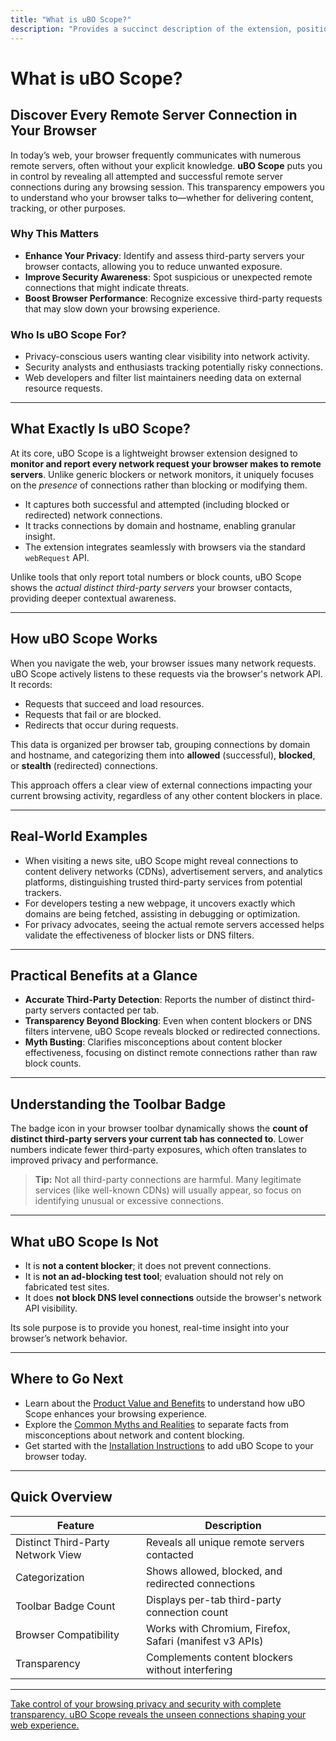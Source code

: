 ```yaml
---
title: "What is uBO Scope?"
description: "Provides a succinct description of the extension, positioning uBO Scope as a tool for revealing all attempted and successful remote server connections in any browser session. Highlights the value of understanding third-party traffic for privacy, security, and browser performance."
---
```


# What is uBO Scope?

## Discover Every Remote Server Connection in Your Browser

In today’s web, your browser frequently communicates with numerous remote servers, often without your explicit knowledge. **uBO Scope** puts you in control by revealing all attempted and successful remote server connections during any browsing session. This transparency empowers you to understand who your browser talks to—whether for delivering content, tracking, or other purposes.

### Why This Matters
- **Enhance Your Privacy**: Identify and assess third-party servers your browser contacts, allowing you to reduce unwanted exposure.
- **Improve Security Awareness**: Spot suspicious or unexpected remote connections that might indicate threats.
- **Boost Browser Performance**: Recognize excessive third-party requests that may slow down your browsing experience.

### Who Is uBO Scope For?
- Privacy-conscious users wanting clear visibility into network activity.
- Security analysts and enthusiasts tracking potentially risky connections.
- Web developers and filter list maintainers needing data on external resource requests.

---

## What Exactly Is uBO Scope?

At its core, uBO Scope is a lightweight browser extension designed to **monitor and report every network request your browser makes to remote servers**. Unlike generic blockers or network monitors, it uniquely focuses on the *presence* of connections rather than blocking or modifying them.

- It captures both successful and attempted (including blocked or redirected) network connections.
- It tracks connections by domain and hostname, enabling granular insight.
- The extension integrates seamlessly with browsers via the standard `webRequest` API.

Unlike tools that only report total numbers or block counts, uBO Scope shows the *actual distinct third-party servers* your browser contacts, providing deeper contextual awareness.

---

## How uBO Scope Works

When you navigate the web, your browser issues many network requests. uBO Scope actively listens to these requests via the browser's network API. It records:

- Requests that succeed and load resources.
- Requests that fail or are blocked.
- Redirects that occur during requests.

This data is organized per browser tab, grouping connections by domain and hostname, and categorizing them into **allowed** (successful), **blocked**, or **stealth** (redirected) connections.

This approach offers a clear view of external connections impacting your current browsing activity, regardless of any other content blockers in place.

---

## Real-World Examples

- When visiting a news site, uBO Scope might reveal connections to content delivery networks (CDNs), advertisement servers, and analytics platforms, distinguishing trusted third-party services from potential trackers.
- For developers testing a new webpage, it uncovers exactly which domains are being fetched, assisting in debugging or optimization.
- For privacy advocates, seeing the actual remote servers accessed helps validate the effectiveness of blocker lists or DNS filters.

---

## Practical Benefits at a Glance

- **Accurate Third-Party Detection**: Reports the number of distinct third-party servers contacted per tab.
- **Transparency Beyond Blocking**: Even when content blockers or DNS filters intervene, uBO Scope reveals blocked or redirected connections.
- **Myth Busting**: Clarifies misconceptions about content blocker effectiveness, focusing on distinct remote connections rather than raw block counts.

---

## Understanding the Toolbar Badge

The badge icon in your browser toolbar dynamically shows the **count of distinct third-party servers your current tab has connected to**. Lower numbers indicate fewer third-party exposures, which often translates to improved privacy and performance.

> **Tip:** Not all third-party connections are harmful. Many legitimate services (like well-known CDNs) will usually appear, so focus on identifying unusual or excessive connections.

---

## What uBO Scope Is Not

- It is **not a content blocker**; it does not prevent connections.
- It is **not an ad-blocking test tool**; evaluation should not rely on fabricated test sites.
- It does **not block DNS level connections** outside the browser's network API visibility.

Its sole purpose is to provide you honest, real-time insight into your browser’s network behavior.

---

## Where to Go Next

- Learn about the [Product Value and Benefits](/overview/introduction_and_principles/value_prop) to understand how uBO Scope enhances your browsing experience.
- Explore the [Common Myths and Realities](/overview/introduction_and_principles/mythbusting) to separate facts from misconceptions about network and content blocking.
- Get started with the [Installation Instructions](/getting-started/introduction-installation/installation) to add uBO Scope to your browser today.


---

## Quick Overview

| Feature                          | Description                                            |
|---------------------------------|--------------------------------------------------------|
| Distinct Third-Party Network View | Reveals all unique remote servers contacted            |
| Categorization                  | Shows allowed, blocked, and redirected connections      |
| Toolbar Badge Count             | Displays per-tab third-party connection count           |
| Browser Compatibility           | Works with Chromium, Firefox, Safari (manifest v3 APIs) |
| Transparency                   | Complements content blockers without interfering         |

---

<u>Take control of your browsing privacy and security with complete transparency. uBO Scope reveals the unseen connections shaping your web experience.</u>